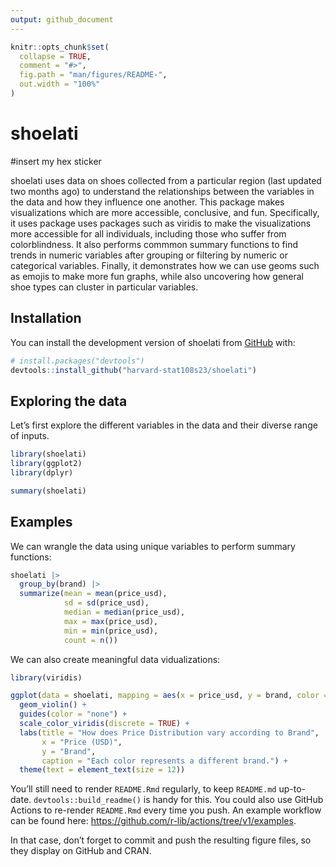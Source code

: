 ```yaml
---
output: github_document
---
```


<!-- README.md is generated from README.Rmd. Please edit that file -->

```r
knitr::opts_chunk$set(
  collapse = TRUE,
  comment = "#>",
  fig.path = "man/figures/README-",
  out.width = "100%"
)
```

# shoelati

#insert my hex sticker

<!-- badges: start -->
<!-- badges: end -->

shoelati uses data on shoes collected from a particular region (last updated two months ago) to understand the relationships between the variables in the data and how they influence one another. This package makes visualizations which are more accessible, conclusive, and fun. Specifically, it uses package uses packages such as viridis to make the visualizations more accessible for all individuals, including those who suffer from colorblindness. It also performs commmon summary functions to find trends in numeric variables after grouping or filtering by numeric or categorical variables. Finally, it demonstrates how we can use geoms such as emojis to make more fun graphs, while also uncovering how general shoe types can cluster in particular variables.  

## Installation

You can install the development version of shoelati from [GitHub](https://github.com/) with:

``` r
# install.packages("devtools")
devtools::install_github("harvard-stat108s23/shoelati")
```

## Exploring the data
Let's first explore the different variables in the data and their diverse range of inputs.

```r
library(shoelati)
library(ggplot2)
library(dplyr)

summary(shoelati)
```

## Examples

We can wrangle the data using unique variables to perform summary functions: 

```r
shoelati |>
  group_by(brand) |>
  summarize(mean = mean(price_usd),
            sd = sd(price_usd),
            median = median(price_usd),
            max = max(price_usd),
            min = min(price_usd),
            count = n())

```


We can also create meaningful data vidualizations:

```r
library(viridis)

ggplot(data = shoelati, mapping = aes(x = price_usd, y = brand, color = brand)) +
  geom_violin() +
  guides(color = "none") +
  scale_color_viridis(discrete = TRUE) +
  labs(title = "How does Price Distribution vary according to Brand",
       x = "Price (USD)",
       y = "Brand",
       caption = "Each color represents a different brand.") +
  theme(text = element_text(size = 12))

```



You'll still need to render `README.Rmd` regularly, to keep `README.md` up-to-date. `devtools::build_readme()` is handy for this. You could also use GitHub Actions to re-render `README.Rmd` every time you push. An example workflow can be found here: <https://github.com/r-lib/actions/tree/v1/examples>.


In that case, don't forget to commit and push the resulting figure files, so they display on GitHub and CRAN.
